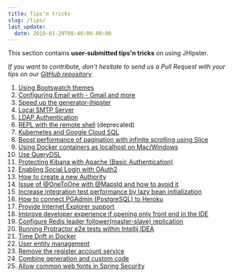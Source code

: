 ```yaml
---
title: Tips'n tricks
slug: /tips/
last_update:
  date: 2019-01-29T08:40:00-00:00
---
```


This section contains **user-submitted tips'n tricks** on using JHipster.

_If you want to contribute, don't hesitate to send us a Pull Request with your tips on our [GitHub repository](https://github.com/jhipster/jhipster.github.io)._

1. [Using Bootswatch themes](/tips/009_tips_using_bootswatch_themes.html)
1. [Configuring Email with - Gmail and more](/tips/011_tip_configuring_email_in_jhipster.html)
1. [Speed up the generator-jhipster](/tips/013_tip_speed_up_generator.html)
1. [Local SMTP Server](/tips/015_tip_local_smtp_server.html)
1. [LDAP Authentication](/tips/016_tip_ldap_authentication.html)
1. [REPL with the remote shell](/tips/017_tip_repl_with_the_remote_shell.html) (deprecated)
1. [Kubernetes and Google Cloud SQL](/tips/018_tip_kubernetes_and_google_cloud_sql.html)
1. [Boost performance of pagination with infinite scrolling using Slice](/tips/019_tip_infinite_scroll_with_slice.html)
1. [Using Docker containers as localhost on Mac/Windows](/tips/020_tip_using_docker_containers_as_localhost_on_mac_and_windows.html)
1. [Use QueryDSL](/tips/003_tip_add_querydsl_support.html)
1. [Protecting Kibana with Apache (Basic Authentication)](/tips/023_tip_protecting_kibana_with_apache_basic_authent.html)
1. [Enabling Social Login with OAuth2](/tips/024_tip_enabling_social_login_with_oauth2.html)
1. [How to create a new Authority](/tips/025_tip_create_new_authority.html)
1. [Issue of @OneToOne with @MapsId and how to avoid it](/tips/026_tip_issue_of_onetoone_with_mapsid_how_to_avoid_it.html)
1. [Increase integration test performance by lazy bean initialization](/tips/027_tip_lazy_init_test_beans.html)
1. [How to connect PGAdmin (PostgreSQL) to Heroku](/tips/028_tip_pgadmin_heroku.html)
1. [Provide Internet Explorer support](/tips/028_tip_ie_support.html)
1. [Improve developer experience if opening only front end in the IDE](/tips/029_tip_frontend_only.html)
1. [Configure Redis leader follower(master-slave) replication](/tips/030_tip_redis_replication.html)
1. [Running Protractor e2e tests within Intellij IDEA](/tips/031_tip_e2e_intellij.html)
1. [Time Drift in Docker](/tips/032_tip_time_drift_docker.html)
1. [User entity management](/user-entity/)
1. [Remove the register account service](/tips/034_tip_remove_register_account_service.html)
1. [Combine generation and custom code](/tips/035_tip_combine_generation_and_custom_code.html)
1. [Allow common web fonts in Spring Security](/tips/036_tip_allow_common_web_fonts_in_spring_security.html)
